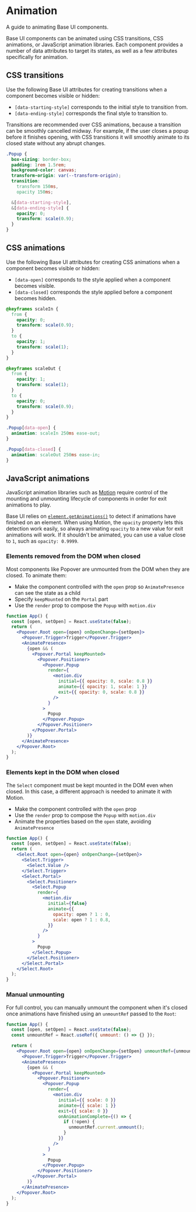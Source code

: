 # Animation

<Subtitle>A guide to animating Base UI components.</Subtitle>
<Meta name="description" content="A guide to animating Base UI components." />

Base UI components can be animated using CSS transitions, CSS animations, or JavaScript animation libraries. Each component provides a number of data attributes to target its states, as well as a few attributes specifically for animation.

## CSS transitions

Use the following Base UI attributes for creating transitions when a component becomes visible or hidden:

- `[data-starting-style]` corresponds to the initial style to transition from.
- `[data-ending-style]` corresponds the final style to transition to.

Transitions are recommended over CSS animations, because a transition can be smoothly cancelled midway.
For example, if the user closes a popup before it finishes opening, with CSS transitions it will smoothly animate to its closed state without any abrupt changes.

```css title="popover.css"
.Popup {
  box-sizing: border-box;
  padding: 1rem 1.5rem;
  background-color: canvas;
  transform-origin: var(--transform-origin);
  transition:
    transform 150ms,
    opacity 150ms;

  &[data-starting-style],
  &[data-ending-style] {
    opacity: 0;
    transform: scale(0.9);
  }
}
```

## CSS animations

Use the following Base UI attributes for creating CSS animations when a component becomes visible or hidden:

- `[data-open]` corresponds to the style applied when a component becomes visible.
- `[data-closed]` corresponds the style applied before a component becomes hidden.

```css title="popover.css"
@keyframes scaleIn {
  from {
    opacity: 0;
    transform: scale(0.9);
  }
  to {
    opacity: 1;
    transform: scale(1);
  }
}

@keyframes scaleOut {
  from {
    opacity: 1;
    transform: scale(1);
  }
  to {
    opacity: 0;
    transform: scale(0.9);
  }
}

.Popup[data-open] {
  animation: scaleIn 250ms ease-out;
}

.Popup[data-closed] {
  animation: scaleOut 250ms ease-in;
}
```

## JavaScript animations

JavaScript animation libraries such as [Motion](https://motion.dev) require control of the mounting and unmounting lifecycle of components in order for exit animations to play.

Base UI relies on [`element.getAnimations()`](https://developer.mozilla.org/en-US/docs/Web/API/Element/getAnimations) to detect if animations have finished on an element.
When using Motion, the `opacity` property lets this detection work easily, so always animating `opacity` to a new value for exit animations will work.
If it shouldn't be animated, you can use a value close to `1`, such as `opacity: 0.9999`.

### Elements removed from the DOM when closed

Most components like Popover are unmounted from the DOM when they are closed. To animate them:

- Make the component controlled with the `open` prop so `AnimatePresence` can see the state as a child
- Specify `keepMounted` on the `Portal` part
- Use the `render` prop to compose the `Popup` with `motion.div`

```jsx title="animated-popover.tsx" {11-17} "keepMounted"
function App() {
  const [open, setOpen] = React.useState(false);
  return (
    <Popover.Root open={open} onOpenChange={setOpen}>
      <Popover.Trigger>Trigger</Popover.Trigger>
      <AnimatePresence>
        {open && (
          <Popover.Portal keepMounted>
            <Popover.Positioner>
              <Popover.Popup
                render={
                  <motion.div
                    initial={{ opacity: 0, scale: 0.8 }}
                    animate={{ opacity: 1, scale: 1 }}
                    exit={{ opacity: 0, scale: 0.8 }}
                  />
                }
              >
                Popup
              </Popover.Popup>
            </Popover.Positioner>
          </Popover.Portal>
        )}
      </AnimatePresence>
    </Popover.Root>
  );
}
```

### Elements kept in the DOM when closed

The `Select` component must be kept mounted in the DOM even when closed. In this case, a
different approach is needed to animate it with Motion.

- Make the component controlled with the `open` prop
- Use the `render` prop to compose the `Popup` with `motion.div`
- Animate the properties based on the `open` state, avoiding `AnimatePresence`

```jsx title="animated-select.tsx" {11-19}
function App() {
  const [open, setOpen] = React.useState(false);
  return (
    <Select.Root open={open} onOpenChange={setOpen}>
      <Select.Trigger>
        <Select.Value />
      </Select.Trigger>
      <Select.Portal>
        <Select.Positioner>
          <Select.Popup
            render={
              <motion.div
                initial={false}
                animate={{
                  opacity: open ? 1 : 0,
                  scale: open ? 1 : 0.8,
                }}
              />
            }
          >
            Popup
          </Select.Popup>
        </Select.Positioner>
      </Select.Portal>
    </Select.Root>
  );
}
```

### Manual unmounting

For full control, you can manually unmount the component when it's closed once animations have finished using an `unmountRef` passed to the `Root`:

```jsx title="manual-unmount.tsx" "unmountRef"
function App() {
  const [open, setOpen] = React.useState(false);
  const unmountRef = React.useRef({ unmount: () => {} });

  return (
    <Popover.Root open={open} onOpenChange={setOpen} unmountRef={unmountRef}>
      <Popover.Trigger>Trigger</Popover.Trigger>
      <AnimatePresence>
        {open && (
          <Popover.Portal keepMounted>
            <Popover.Positioner>
              <Popover.Popup
                render={
                  <motion.div
                    initial={{ scale: 0 }}
                    animate={{ scale: 1 }}
                    exit={{ scale: 0 }}
                    onAnimationComplete={() => {
                      if (!open) {
                        unmountRef.current.unmount();
                      }
                    }}
                  />
                }
              >
                Popup
              </Popover.Popup>
            </Popover.Positioner>
          </Popover.Portal>
        )}
      </AnimatePresence>
    </Popover.Root>
  );
}
```
